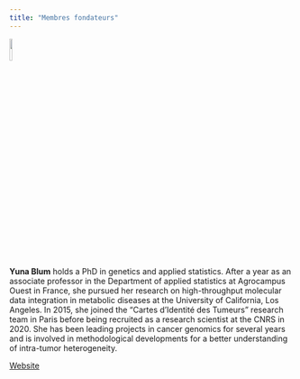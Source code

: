 ```yaml
---
title: "Membres fondateurs"
---
```


![](../pictures/yuna.png){width=10%}
<br>

**Yuna Blum** holds a PhD in genetics and applied statistics. After a year as an associate professor in the Department of applied statistics at Agrocampus Ouest in France, she pursued her research on high-throughput molecular data integration in metabolic diseases at the University of California, Los Angeles. In 2015, she joined the "Cartes d'Identité des Tumeurs" research team in Paris before being recruited as a research scientist at the CNRS in 2020. She has been leading projects in cancer genomics for several years and is involved in methodological developments for a better understanding of intra-tumor heterogeneity. 


[Website](http://www.yuna-blum.com)


